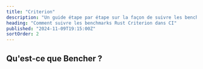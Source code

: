 ```yaml
---
title: "Criterion"
description: "Un guide étape par étape sur la façon de suivre les benchmarks Rust Criterion dans CI"
heading: "Comment suivre les benchmarks Rust Criterion dans CI"
published: "2024-11-09T19:15:00Z"
sortOrder: 2
---
```



<Intro
  text="comment mesurer les performances du code Rust avec Criterion"
  url="/fr/learn/benchmarking/rust/criterion/"
  name="Criterion"
/>

## Qu'est-ce que Bencher ?

<BencherIntro />

<Steps
  adapter="rust_criterion"
  url="/fr/docs/explanation/adapters/#-rust-criterion"
/>

<RustCriterion />

<br />

<CallToAction />
